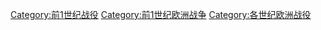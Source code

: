 [[Category:前1世纪战役|Category:前1世纪战役]]
[[Category:前1世纪欧洲战争|Category:前1世纪欧洲战争]]
[[Category:各世纪欧洲战役|Category:各世纪欧洲战役]]